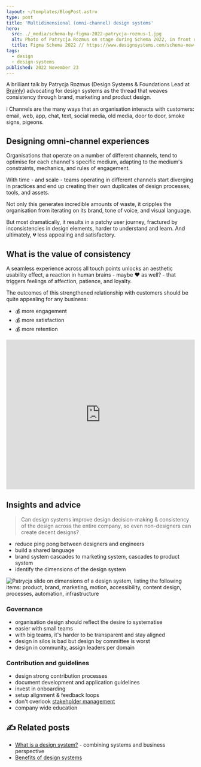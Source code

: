 ```yaml
---
layout: ~/templates/BlogPost.astro
type: post
title: 'Multidimensional (omni-channel) design systems'
hero:
  src: ./_media/schema-by-figma-2022-patrycja-rozmus-1.jpg
  alt: Photo of Patrycja Rozmus on stage during Schema 2022, in front of a slide that reads 'Why should we care about seamless quality experiences'
  title: Figma Schema 2022 // https://www.designsystems.com/schema-new-york-2022/
tags:
  - design
  - design-systems
published: 2022 November 23
---
```


<Abstract>

A brilliant talk by Patrycja Rozmus (Design Systems & Foundations Lead at [Brainly](https://brainly.com)) advocating for design systems as the thread that weaves consistency through brand, marketing and product design.

</Abstract>

<Note>

:information_source: Channels are the many ways that an organisation interacts with customers: email, web, app, chat, text, social media, old media, door to door, smoke signs, pigeons.

</Note>

## Designing omni-channel experiences

Organisations that operate on a number of different channels, tend to optimise for each channel's specific medium, adapting to the medium's constraints, mechanics, and rules of engagement.

With time - and scale - teams operating in different channels start diverging in practices and end up creating their own duplicates of design processes, tools, and assets.

Not only this generates incredible amounts of waste, it cripples the organisation from iterating on its brand, tone of voice, and visual language.

But most dramatically, it results in a patchy user journey, fractured by inconsistencies in design elements, harder to understand and learn. And ultimately, :broken_heart: less appealing and satisfactory.

## What is the value of consistency

A seamless experience across all touch points unlocks an aesthetic usability effect, a reaction in human brains - maybe :heart: as well? - that triggers feelings of affection, patience, and loyalty.

The outcomes of this strengthened relationship with customers should be quite appealing for any business:

- :moneybag: more engagement
- :moneybag: more satisfaction
- :moneybag: more retention

<iframe
  width="100%"
  height="400"
  src="https://www.youtube.com/embed/sqC-QAnVElM"
  frameBorder="0"
  allow="encrypted-media; picture-in-picture"
  allowfullscreen
></iframe>

## Insights and advice

> Can design systems improve design decision-making & consistency of the design across the entire company, so even non-designers can create decent designs?

- reduce ping pong between designers and engineers
- build a shared language
- brand system cascades to marketing system, cascades to product system
- identify the dimensions of the design system

![Patrycja slide on dimensions of a design system, listing the following items: product, brand, marketing, motion, accessibility, content design, processes, automation, infrastructure](./_media/schema-by-figma-2022-patrycja-rozmus-2.jpg 'Dimensions of Design Systems, by Patrycka Rozmus')

### Governance

- organisation design should reflect the desire to systematise
- easier with small teams
- with big teams, it's harder to be transparent and stay aligned
- design in silos is bad but design by committee is worst
- design in community, assign leaders per domain

### Contribution and guidelines

- design strong contribution processes
- document development and application guidelines
- invest in onboarding
- setup alignment & feedback loops
- don't overlook [stakeholder management](/posts/2022-11/design-systems-are-design-culture)
- company wide education

<Note type="blog">

## :writing_hand: Related posts

- [What is a design system?](/posts/2023-02/what-is-a-design-system) - combining systems and business perspective
- [Benefits of design systems](/posts/2023-02/benefits-of-design-systems)

</Note>
